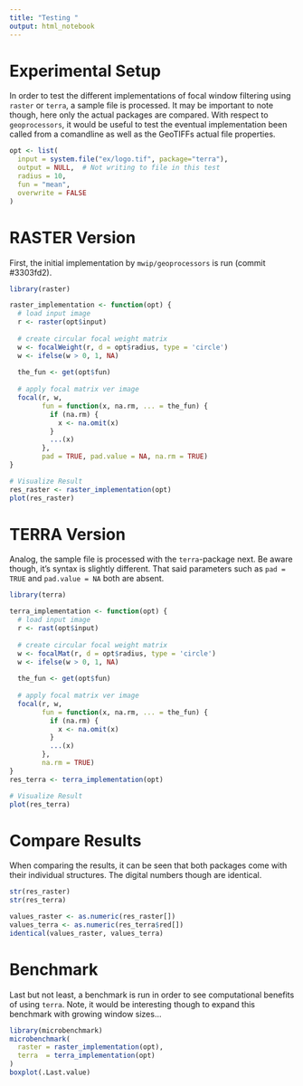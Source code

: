 ```yaml
---
title: "Testing "
output: html_notebook
---
```


# Experimental Setup
In order to test the different implementations of focal window filtering using `raster` or `terra`, a sample file is processed. It may be important to note though, here only the actual packages are compared. With respect to `geoprocessors`, it would be useful to test the eventual implementation been called from a comandline as well as the GeoTIFFs actual file properties.
```r
opt <- list(
  input = system.file("ex/logo.tif", package="terra"),
  output = NULL,  # Not writing to file in this test
  radius = 10,
  fun = "mean",
  overwrite = FALSE
)
```


# RASTER Version
First, the initial implementation by `mwip/geoprocessors` is run (commit #3303fd2).
```r
library(raster)

raster_implementation <- function(opt) {
  # load input image
  r <- raster(opt$input)
  
  # create circular focal weight matrix
  w <- focalWeight(r, d = opt$radius, type = 'circle')
  w <- ifelse(w > 0, 1, NA)
  
  the_fun <- get(opt$fun)
  
  # apply focal matrix ver image
  focal(r, w,
        fun = function(x, na.rm, ... = the_fun) {
          if (na.rm) {
            x <- na.omit(x)
          }
          ...(x)
        },
        pad = TRUE, pad.value = NA, na.rm = TRUE)
}

# Visualize Result
res_raster <- raster_implementation(opt)
plot(res_raster)

```

# TERRA Version
Analog, the sample file is processed with the `terra`-package next. Be aware though, it's syntax is slightly different. That said parameters such as `pad = TRUE` and `pad.value = NA` both are absent.
```r
library(terra)

terra_implementation <- function(opt) {
  # load input image
  r <- rast(opt$input)
  
  # create circular focal weight matrix
  w <- focalMat(r, d = opt$radius, type = 'circle')
  w <- ifelse(w > 0, 1, NA)
  
  the_fun <- get(opt$fun)
  
  # apply focal matrix ver image
  focal(r, w,
        fun = function(x, na.rm, ... = the_fun) {
          if (na.rm) {
            x <- na.omit(x)
          }
          ...(x)
        },
        na.rm = TRUE)
}
res_terra <- terra_implementation(opt)

# Visualize Result
plot(res_terra)
```

# Compare Results
When comparing the results, it can be seen that both packages come with their individual structures. The digital numbers though are identical.
```r
str(res_raster)
str(res_terra)

values_raster <- as.numeric(res_raster[])
values_terra <- as.numeric(res_terra$red[])
identical(values_raster, values_terra)
```

# Benchmark
Last but not least, a benchmark is run in order to see computational benefits of using `terra`. Note, it would be interesting though to expand this benchmark with growing window sizes...
```r
library(microbenchmark)
microbenchmark(
  raster = raster_implementation(opt),
  terra  = terra_implementation(opt)
)
boxplot(.Last.value)
```

